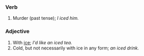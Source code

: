 ===Verb===
#Murder (past tense); ''I iced him.''

===Adjective===
#With [[ice]]; ''I'd like an iced tea.''
#Cold, but not necessarily with ice in any form; ''an iced drink.''